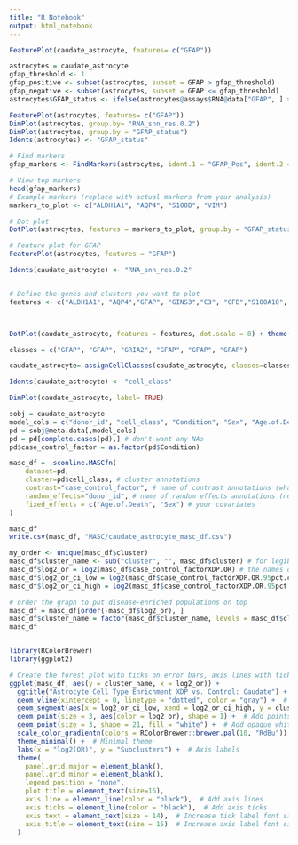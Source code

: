 ```yaml
---
title: "R Notebook"
output: html_notebook
---
```


```r
FeaturePlot(caudate_astrocyte, features= c("GFAP"))
```


```r
astrocytes = caudate_astrocyte
gfap_threshold <- 1 
gfap_positive <- subset(astrocytes, subset = GFAP > gfap_threshold)
gfap_negative <- subset(astrocytes, subset = GFAP <= gfap_threshold)
astrocytes$GFAP_status <- ifelse(astrocytes@assays$RNA@data["GFAP", ] > gfap_threshold, "GFAP_Pos", "GFAP_Neg")

FeaturePlot(astrocytes, features= c("GFAP"))
DimPlot(astrocytes, group.by= "RNA_snn_res.0.2")
DimPlot(astrocytes, group.by = "GFAP_status")
Idents(astrocytes) <- "GFAP_status"
```







```r
# Find markers
gfap_markers <- FindMarkers(astrocytes, ident.1 = "GFAP_Pos", ident.2 = "GFAP_Neg")

# View top markers
head(gfap_markers)
# Example markers (replace with actual markers from your analysis)
markers_to_plot <- c("ALDH1A1", "AQP4", "S100B", "VIM")

# Dot plot
DotPlot(astrocytes, features = markers_to_plot, group.by = "GFAP_status")

# Feature plot for GFAP
FeaturePlot(astrocytes, features = "GFAP")

```








```r
Idents(caudate_astrocyte) <- "RNA_snn_res.0.2"


# Define the genes and clusters you want to plot
features <- c("ALDH1A1", "AQP4","GFAP", "GINS3","C3", "CFB","S100A10", "GRIA2", "CSPG5", "VCAN") 



DotPlot(caudate_astrocyte, features = features, dot.scale = 8) + theme(axis.text.x = element_text(angle = 45, hjust = 1))
```

```r
classes = c("GFAP", "GFAP", "GRIA2", "GFAP", "GFAP", "GFAP")

caudate_astrocyte= assignCellClasses(caudate_astrocyte, classes=classes, cluster_col="RNA_snn_res.0.2", class_col = "cell_class")

Idents(caudate_astrocyte) <- "cell_class"

DimPlot(caudate_astrocyte, label= TRUE)
```



```r
sobj = caudate_astrocyte
model_cols = c("donor_id", "cell_class", "Condition", "Sex", "Age.of.Death") #include any other covariates of interest, replace cell_class with whatever column defines the cluster annotations
pd = sobj@meta.data[,model_cols]
pd = pd[complete.cases(pd),] # don't want any NAs
pd$case_control_factor = as.factor(pd$Condition)

masc_df = .sconline.MASCfn(
    dataset=pd,
    cluster=pd$cell_class, # cluster annotations
    contrast="case_control_factor", # name of contrast annotations (what you want to run the test for)
    random_effects="donor_id", # name of random effects annotations (not interested in these coefficients, but account for variability in probable sources ob batch effects, in this case donor
    fixed_effects = c("Age.of.Death", "Sex") # your covariates
)

masc_df
write.csv(masc_df, "MASC/caudate_astrocyte_masc_df.csv")

my_order <- unique(masc_df$cluster)
masc_df$cluster_name <- sub("cluster", "", masc_df$cluster) # for legibility
masc_df$log2_or = log2(masc_df$case_control_factorXDP.OR) # the names of the case_control_factor<whatever> columns will change from project to project depending on the unique values of your Condition column
masc_df$log2_or_ci_low = log2(masc_df$case_control_factorXDP.OR.95pct.ci.lower)
masc_df$log2_or_ci_high = log2(masc_df$case_control_factorXDP.OR.95pct.ci.upper)

# order the graph to put disease-enriched populations on top
masc_df = masc_df[order(-masc_df$log2_or), ] 
masc_df$cluster_name = factor(masc_df$cluster_name, levels = masc_df$cluster_name[order(masc_df$log2_or)])
masc_df


library(RColorBrewer)
library(ggplot2)

# Create the forest plot with ticks on error bars, axis lines with ticks, RdBu color map, and opaque white circles on top
ggplot(masc_df, aes(y = cluster_name, x = log2_or)) +
  ggtitle("Astrocyte Cell Type Enrichment XDP vs. Control: Caudate") +
  geom_vline(xintercept = 0, linetype = "dotted", color = "gray") +  # Add dotted vertical line at x=0
  geom_segment(aes(x = log2_or_ci_low, xend = log2_or_ci_high, y = cluster_name, yend = cluster_name, color = log2_or), size = 1) +  # Add horizontal error bars
  geom_point(size = 3, aes(color = log2_or), shape = 1) +  # Add points for effect sizes
  geom_point(size = 3, shape = 21, fill = "white") +  # Add opaque white circle on top of the error bar line
  scale_color_gradientn(colors = RColorBrewer::brewer.pal(10, "RdBu")) +  # Use RdBu color map
  theme_minimal() +  # Minimal theme
  labs(x = "log2(OR)", y = "Subclusters") +  # Axis labels
  theme(
    panel.grid.major = element_blank(), 
    panel.grid.minor = element_blank(), 
    legend.position = "none",
    plot.title = element_text(size=16),
    axis.line = element_line(color = "black"),  # Add axis lines
    axis.ticks = element_line(color = "black"),  # Add axis ticks
    axis.text = element_text(size = 14),  # Increase tick label font size
    axis.title = element_text(size = 15)  # Increase axis label font size
  )
```